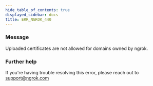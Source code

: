 ```yaml
---
hide_table_of_contents: true
displayed_sidebar: docs
title: ERR_NGROK_440
---
```




### Message

Uploaded certificates are not allowed for domains owned by ngrok.

<ErrorDetails error="err_ngrok_440" />

### Further help

If you're having trouble resolving this error, please reach out to [support@ngrok.com](mailto:support@ngrok.com?subject=Help%20with%20ERR_NGROK_440)

